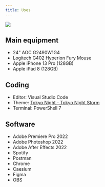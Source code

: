 ```yaml
---
title: Uses
---
```


![](/static/images/desk.webp)

## Main equipment

- 24" AOC G2490W1G4
- Logitech G402 Hyperion Fury Mouse
- Apple iPhone 13 Pro (128GB)
- Apple iPad 8 (128GB)

## Coding

- Editor: Visual Studio Code
- Theme: [Tokyo Night - Tokyo Night Storm](https://marketplace.visualstudio.com/items?itemName=enkia.tokyo-night)
- Terminal: PowerShell 7

## Software

- Adobe Premiere Pro 2022
- Adobe Photoshop 2022
- Adobe After Effects 2022
- Spotify
- Postman
- Chrome
- Caesium
- Figma
- OBS
